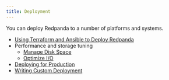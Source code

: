 ```yaml
---
title: Deployment
---
```


<head>
    <meta name="title" content="Deployment | Redpanda Docs"/>
    <meta name="description" content="Deployment index page."/>
    <link rel="canonical" href="https://docs.redpanda.com/docs/deploy/" />
</head>

You can deploy Redpanda to a number of platforms and systems.

- [Using Terraform and Ansible to Deploy Redpanda](./production-deployment-automation)
- Performance and storage tuning
    - [Manage Disk Space](disk-utilization)
    - [Optimize I/O](./io-optimization.mdx)
- [Deploying for Production](./production-deployment)
- [Writing Custom Deployment](./custom-deployment)
